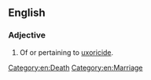 ==English==

===Adjective===
{{en-adj|-}}

# Of or pertaining to [[uxoricide]].
[[Category:en:Death]]
[[Category:en:Marriage]]